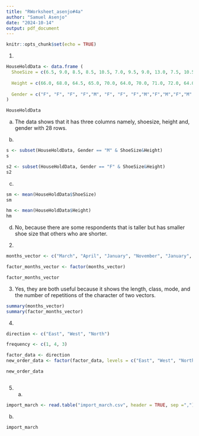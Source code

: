 ```yaml
---
title: "RWorksheet_asenjo#4a"
author: "Samuel Asenjo"
date: "2024-10-14"
output: pdf_document
---
```


```r
knitr::opts_chunk$set(echo = TRUE)
```

1. 
```r
HouseHoldData <- data.frame (
  ShoeSize = c(6.5, 9.0, 8.5, 8.5, 10.5, 7.0, 9.5, 9.0, 13.0, 7.5, 10.5, 8.5, 12.0, 10.5, 13.0, 11.5, 8.5, 5.0, 10.0, 6.5, 7.5, 8.5, 10.5, 8.5, 10.5,  11.0, 9.0, 13.0),
  
  Height = c(66.0, 68.0, 64.5, 65.0, 70.0, 64.0, 70.0, 71.0, 72.0, 64.0, 74.5, 67.0, 71.0, 71.0, 77.0, 72.0, 59.0, 62.0, 72.0, 66.0, 64.0, 67.0, 73.0, 69.0, 72.0, 70.0, 69.0, 70.0),
  
  Gender = c("F", "F", "F", "F","M", "F", "F", "F","M","F","M","F","M","M", "M", "M", "F", "F", "M", "F", "F","M", "M", "F","M","M", "M", "M")
)

HouseHoldData
```
a. The data shows that it has three columns namely, shoesize, height and, gender with 28 rows.


b. 
```r
s <- subset(HouseHoldData, Gender == "M" & ShoeSize&Height)
s

s2 <- subset(HouseHoldData, Gender == "F" & ShoeSize&Height)
s2
```
c. 
```r

sm <- mean(HouseHoldData$ShoeSize)
sm

hm <- mean(HouseHoldData$Height)
hm
```
d. No, because there are some respondents that is taller but has smaller shoe size that others who are shorter.

2. 
```r
months_vector <- c("March", "April", "January", "November", "January", "September", "October", "September", "November", "August", "January", "November", "November", "February", "May", "August", "July","December", "August", "August", "September", "November", "February", "April")

factor_months_vector <- factor(months_vector)

factor_months_vector
```
3. Yes, they are both useful because it shows the length, class, mode, and the number of repetitions of the character of two vectors.
```r
summary(months_vector)
summary(factor_months_vector)
```
4. 
```r
direction <- c("East", "West", "North")

frequency <- c(1, 4, 3)

factor_data <- direction
new_order_data <- factor(factor_data, levels = c("East", "West", "North"))

new_order_data



```


5. a.
```r
import_march <- read.table("import_march.csv", header = TRUE, sep =",")

```

b. 
```r
import_march
```
